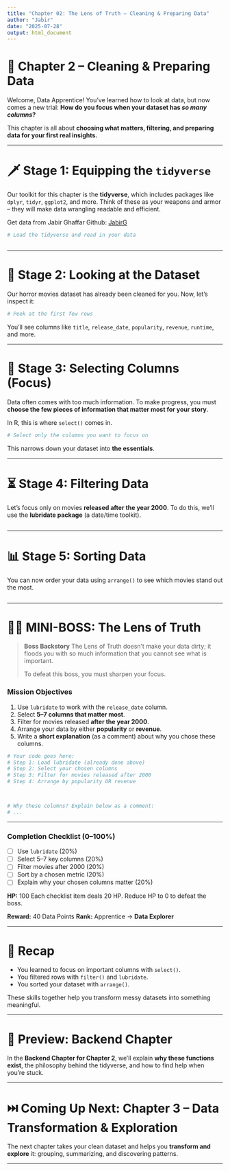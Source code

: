 ```yaml
---
title: "Chapter 02: The Lens of Truth – Cleaning & Preparing Data"
author: "Jabir"
date: "2025-07-28"
output: html_document
---
```


# 🎯 Chapter 2 – Cleaning & Preparing Data

Welcome, Data Apprentice!
You’ve learned how to look at data, but now comes a new trial: **How do you focus when your dataset has *so many columns*?**

This chapter is all about **choosing what matters, filtering, and preparing data for your first real insights.**

------------------------------------------------------------------------

# 🗡️ Stage 1: Equipping the `tidyverse`

Our toolkit for this chapter is the **tidyverse**, which includes packages like `dplyr`, `tidyr`, `ggplot2`, and more. Think of these as your weapons and armor – they will make data wrangling readable and efficient.

Get data from Jabir Ghaffar Github: [JabirG](https://github.com/jabirG/Tidy-Tuesday-Horror-Movies-Dataset)

```r
# Load the tidyverse and read in your data



```

------------------------------------------------------------------------

# 🧼 Stage 2: Looking at the Dataset

Our horror movies dataset has already been cleaned for you. Now, let’s inspect it:

```r
# Peek at the first few rows

```

You’ll see columns like `title`, `release_date`, `popularity`, `revenue`, `runtime`, and more.

------------------------------------------------------------------------

# 🧠 Stage 3: Selecting Columns (Focus)

Data often comes with too much information. To make progress, you must **choose the few pieces of information that matter most for your story**.

In R, this is where `select()` comes in.

```r
# Select only the columns you want to focus on


```

This narrows down your dataset into **the essentials**.

------------------------------------------------------------------------

# ⏳ Stage 4: Filtering Data

Let’s focus only on movies **released after the year 2000**. To do this, we’ll use the **lubridate package** (a date/time toolkit).

```r


```

------------------------------------------------------------------------

# 📊 Stage 5: Sorting Data

You can now order your data using `arrange()` to see which movies stand out the most.

```r



```

------------------------------------------------------------------------

# 🧙‍♂️ MINI-BOSS: **The Lens of Truth**

> **Boss Backstory** The Lens of Truth doesn’t make your data dirty; it floods you with so much information that you cannot see what is important.
>
> To defeat this boss, you must sharpen your focus.

### **Mission Objectives**

1.  Use `lubridate` to work with the `release_date` column.
2.  Select **5–7 columns that matter most**.
3.  Filter for movies released **after the year 2000**.
4.  Arrange your data by either **popularity** or **revenue**.
5.  Write a **short explanation** (as a comment) about why you chose these columns.

```r
# Your code goes here:
# Step 1: Load lubridate (already done above)
# Step 2: Select your chosen columns
# Step 3: Filter for movies released after 2000
# Step 4: Arrange by popularity OR revenue



# Why these columns? Explain below as a comment:
# ...
```

------------------------------------------------------------------------

### **Completion Checklist (0–100%)**

-   [ ] Use `lubridate` (20%)
-   [ ] Select 5–7 key columns (20%)
-   [ ] Filter movies after 2000 (20%)
-   [ ] Sort by a chosen metric (20%)
-   [ ] Explain why your chosen columns matter (20%)

**HP:** 100 Each checklist item deals 20 HP. Reduce HP to 0 to defeat the boss.

**Reward:** 40 Data Points **Rank:** Apprentice → **Data Explorer**

------------------------------------------------------------------------

# 🧾 Recap

-   You learned to focus on important columns with `select()`.
-   You filtered rows with `filter()` and `lubridate`.
-   You sorted your dataset with `arrange()`.

These skills together help you transform messy datasets into something meaningful.

------------------------------------------------------------------------

# 🔮 Preview: Backend Chapter

In the **Backend Chapter for Chapter 2**, we’ll explain **why these functions exist**, the philosophy behind the tidyverse, and how to find help when you’re stuck.

------------------------------------------------------------------------

# ⏭️ Coming Up Next: Chapter 3 – Data Transformation & Exploration

The next chapter takes your clean dataset and helps you **transform and explore** it: grouping, summarizing, and discovering patterns.

------------------------------------------------------------------------

